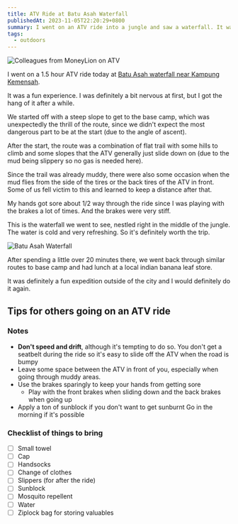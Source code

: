 ```yaml
---
title: ATV Ride at Batu Asah Waterfall
publishedAt: 2023-11-05T22:20:29+0800
summary: I went on an ATV ride into a jungle and saw a waterfall. It was a fun experience and time well spent with colleagues. I also noted down some tips for others going on an ATV ride.
tags:
  - outdoors
---
```


<Image
  src="/images/atv.png"
  alt="Colleagues from MoneyLion on ATV"
  width={400}
/>

I went on a 1.5 hour ATV ride today at [Batu Asah waterfall near Kampung Kemensah](https://www.alltrails.com/trail/malaysia/selangor/air-terjun-batu-asah).

It was a fun experience. I was definitely a bit nervous at first, but I got the hang of it after a while.

We started off with a steep slope to get to the base camp, which was unexpectedly the thrill of the route,
since we didn't expect the most dangerous part to be at the start (due to the angle of ascent).

After the start, the route was a combination of flat trail with some hills to climb and some slopes that the ATV generally just slide down on (due to the mud being slippery so no gas is needed here).

Since the trail was already muddy, there were also some occasion when the mud flies from the side of the tires or the back tires of the ATV in front.
Some of us fell victim to this and learned to keep a distance after that.

My hands got sore about 1/2 way through the ride since I was playing with the brakes a lot of times. And the brakes were very stiff.

This is the waterfall we went to see, nestled right in the middle of the jungle. The water is cold and very refreshing. So it's definitely worth the trip.

<Image src="/images/waterfall.png" alt="Batu Asah Waterfall" />

After spending a little over 20 minutes there, we went back through similar routes to base camp and had lunch at a local indian banana leaf store.

It was definitely a fun expedition outside of the city and I would definitely do it again.

## Tips for others going on an ATV ride

### Notes

- **Don't speed and drift**, although it's tempting to do so. You don't get a seatbelt during the ride so it's easy to slide off the ATV when the road is bumpy
- Leave some space between the ATV in front of you, especially when going through muddy areas.
- Use the brakes sparingly to keep your hands from getting sore
  - Play with the front brakes when sliding down and the back brakes when going up
- Apply a ton of sunblock if you don't want to get sunburnt
  Go in the morning if it's possible

### Checklist of things to bring

- [ ] Small towel
- [ ] Cap
- [ ] Handsocks
- [ ] Change of clothes
- [ ] Slippers (for after the ride)
- [ ] Sunblock
- [ ] Mosquito repellent
- [ ] Water
- [ ] Ziplock bag for storing valuables
